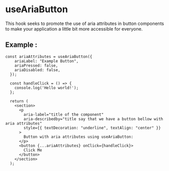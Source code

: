 
<Meta of={AriaButton} />

# **useAriaButton**

This hook seeks to promote the use of aria attributes in button components to make your application a little bit more accessible for everyone.

## **Example** :

```tsx
const ariaAttributes = useAriaButton({
    ariaLabel: "Example Button",
    ariaPressed: false,
    ariaDisabled: false,
  });

  const handleClick = () => {
    console.log('Hello world!');
  };

  return (
    <section>
      <p
        aria-label="title of the component"
        aria-describedby="title say that we have a button bellow with aria attributes"
        style={{ textDecoration: "underline", textAlign: "center" }}
      >
        Button with aria attributes using useAriaButton:
      </p>
      <button {...ariaAttributes} onClick={handleClick}>
        Click Me
      </button>
    </section>
  );
```
